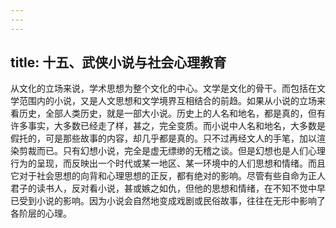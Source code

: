 ```yaml
---
---
---
```

title: 十五、武侠小说与社会心理教育
---




从文化的立场来说，学术思想为整个文化的中心。文学是文化的骨干。而包括在文学范围内的小说，又是人文思想和文学境界互相结合的前趋。如果从小说的立场来看历史，全部人类历史，就是一部大小说。历史上的人名和地名，都是真的，但有许多事实，大多数已经走了样，甚之，完全变质。而小说中人名和地名，大多数是假托的，可是那些故事的内容，却几乎都是真的。只不过再经文人的手笔，加以渲染剪裁而已。只有幻想小说，完全是虚无缥缈的无稽之谈。但是幻想也是人们心理行为的呈现，而反映出一个时代或某一地区、某一环境中的人们思想和情绪。而且它对于社会思想的向背和心理思想的正反，都有绝对的影响。尽管有些自命为正人君子的读书人，反对看小说，甚或嫉之如仇，但他的思想和情绪，在不知不觉中早已受到小说的影响。因为小说会自然地变成戏剧或民俗故事，往往在无形中影响了各阶层的心理。